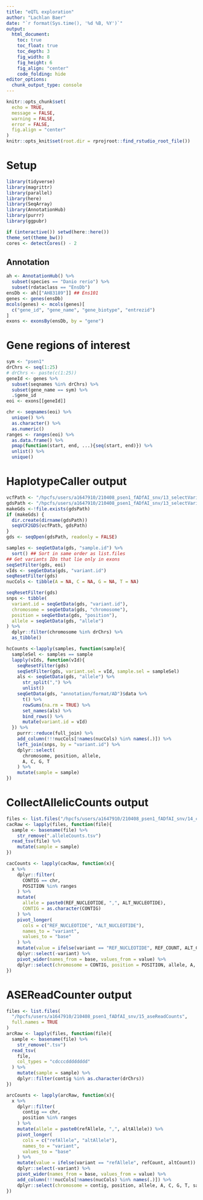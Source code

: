 ```yaml
---
title: "eQTL exploration"
author: "Lachlan Baer"
date: "`r format(Sys.time(), '%d %B, %Y')`"
output:
  html_document:
    toc: true
    toc_float: true
    toc_depth: 3
    fig_width: 8
    fig_height: 6
    fig_align: "center"
    code_folding: hide
editor_options: 
  chunk_output_type: console
---
```


```r
knitr::opts_chunk$set(
  echo = TRUE,
  message = FALSE,
  warning = FALSE,
  error = FALSE, 
  fig.align = "center"
)
knitr::opts_knit$set(root.dir = rprojroot::find_rstudio_root_file())
```

# Setup 

```r
library(tidyverse)
library(magrittr)
library(parallel)
library(here)
library(SeqArray)
library(AnnotationHub)
library(purrr)
library(ggpubr)
```

```r
if (interactive()) setwd(here::here())
theme_set(theme_bw())
cores <- detectCores() - 2
```

## Annotation

```r
ah <- AnnotationHub() %>%
  subset(species == "Danio rerio") %>%
  subset(rdataclass == "EnsDb")
ensDb <- ah[["AH83189"]] ## Ens101
genes <- genes(ensDb)
mcols(genes) <- mcols(genes)[
  c("gene_id", "gene_name", "gene_biotype", "entrezid")
]
exons <- exonsBy(ensDb, by = "gene")
```

# Gene regions of interest

```r
sym <- "psen1"
drChrs <- seq(1:25)
# drChrs <- paste(c(1:25))
geneId <- genes %>%
  subset(seqnames %in% drChrs) %>%
  subset(gene_name == sym) %>%
  .$gene_id
eoi <- exons[[geneId]]
```

```r
chr <- seqnames(eoi) %>%
  unique() %>%
  as.character() %>%
  as.numeric()
ranges <- ranges(eoi) %>% 
  as.data.frame() %>% 
  pmap(function(start, end, ...){seq(start, end)}) %>%
  unlist() %>%
  unique()
```

# HaplotypeCaller output

```r
vcfPath <- "/hpcfs/users/a1647910/210408_psen1_fADfAI_snv/13_selectVariants/mergedVcf/mergedVcf.vcf.gz"
gdsPath <- "/hpcfs/users/a1647910/210408_psen1_fADfAI_snv/13_selectVariants/gds/mergedGds.gds"
makeGds <-!file.exists(gdsPath)
if (makeGds) {
  dir.create(dirname(gdsPath))
  seqVCF2GDS(vcfPath, gdsPath)
}
gds <- seqOpen(gdsPath, readonly = FALSE)
```

```r
samples <- seqGetData(gds, "sample.id") %>%
  sort() ## Sort in same order as list.files
## Get variants IDs that lie only in exons
seqSetFilter(gds, eoi)
vIds <- seqGetData(gds, "variant.id")
seqResetFilter(gds)
nucCols <- tibble(A = NA, C = NA, G = NA, T = NA)
```

```r
seqResetFilter(gds)
snps <- tibble(
  variant.id = seqGetData(gds, "variant.id"),
  chromosome = seqGetData(gds, "chromosome"),
  position = seqGetData(gds, "position"),
  allele = seqGetData(gds, "allele")
) %>%
  dplyr::filter(chromosome %in% drChrs) %>%
  as_tibble()
```

```r
hcCounts <-lapply(samples, function(sample){
  sampleSel <- samples == sample
  lapply(vIds, function(vId){
    seqResetFilter(gds)
    seqSetFilter(gds, variant.sel = vId, sample.sel = sampleSel)
    als <- seqGetData(gds, "allele") %>%
      str_split(",") %>% 
      unlist()
    seqGetData(gds, "annotation/format/AD")$data %>%
      t() %>%
      rowSums(na.rm = TRUE) %>%
      set_names(als) %>%
      bind_rows() %>%
      mutate(variant.id = vId)
  }) %>%
    purrr::reduce(full_join) %>%
    add_column(!!!nucCols[!names(nucCols) %in% names(.)]) %>%
    left_join(snps, by = "variant.id") %>%
    dplyr::select(
      chromosome, position, allele, 
      A, C, G, T
    ) %>%
    mutate(sample = sample)
})
```

# CollectAllelicCounts output

```r
files <- list.files("/hpcfs/users/a1647910/210408_psen1_fADfAI_snv/14_countAlleles/counts", full.names = TRUE)
cacRaw <- lapply(files, function(file){
  sample <- basename(file) %>%
    str_remove(".alleleCounts.tsv")
  read_tsv(file) %>%
    mutate(sample = sample)
})
```

```r
cacCounts <- lapply(cacRaw, function(x){
  x %>%
    dplyr::filter(
      CONTIG == chr,
      POSITION %in% ranges
    ) %>%
    mutate(
      allele = paste0(REF_NUCLEOTIDE, ",", ALT_NUCLEOTIDE),
      CONTIG = as.character(CONTIG)
    ) %>%
    pivot_longer(
      cols = c("REF_NUCLEOTIDE", "ALT_NUCLEOTIDE"),
      names_to = "variant",
      values_to = "base"
    ) %>% 
    mutate(value = ifelse(variant == "REF_NUCLEOTIDE", REF_COUNT, ALT_COUNT)) %>%
    dplyr::select(-variant) %>%
    pivot_wider(names_from = base, values_from = value) %>%
    dplyr::select(chromosome = CONTIG, position = POSITION, allele, A, C, G, T, sample)
})
```

# ASEReadCounter output

```r
files <- list.files(
  "/hpcfs/users/a1647910/210408_psen1_fADfAI_snv/15_aseReadCounts",
  full.names = TRUE
)
arcRaw <- lapply(files, function(file){
  sample <- basename(file) %>%
    str_remove(".tsv")
  read_tsv(
    file,
    col_types = "cdcccdddddddd"
  ) %>%
    mutate(sample = sample) %>%
    dplyr::filter(contig %in% as.character(drChrs))
})
```

```r
arcCounts <- lapply(arcRaw, function(x){
  x %>%
    dplyr::filter(
      contig == chr,
      position %in% ranges
    ) %>%
    mutate(allele = paste0(refAllele, ",", altAllele)) %>%
    pivot_longer(
      cols = c("refAllele", "altAllele"),
      names_to = "variant",
      values_to = "base"
    ) %>% 
    mutate(value = ifelse(variant == "refAllele", refCount, altCount)) %>%
    dplyr::select(-variant) %>%
    pivot_wider(names_from = base, values_from = value) %>%
    add_column(!!!nucCols[!names(nucCols) %in% names(.)]) %>%
    dplyr::select(chromosome = contig, position, allele, A, C, G, T, sample)
})
```
